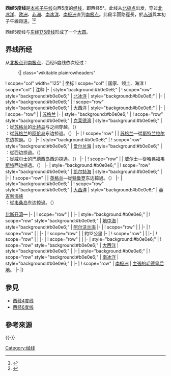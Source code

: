 {{NoteTA
|G1=地名
|G2=Toponym
|G3=UK Places
}}
{{Location map-line|lon=-5}}
{{kml}}
'''西经5度线'''是[[本初子午线|本初子午线]]向西5度的[[经线|经线]]，即西经5°。此线从[[北极点|北极点]]出发，穿过[[北冰洋|北冰洋]]、[[欧洲|欧洲]]、[[非洲|非洲]]、[[南冰洋|南冰洋]]、[[南极洲|南极洲]]直到[[南极点|南极点]]。此段半圓路徑長{{convert|20003932|km}}，於[[赤道|赤道]]與本初子午線距{{convert|557|km}}遠。<ref name="noaa">{{cite web | language =en | url =http://www.ngs.noaa.gov/PUBS_LIB/inverse.pdf | title =Direct and Inverse Solutions of Geodesics on the Ellipsoid with application of nested equation | author =T. Vincenty | date =1975-04 | accessdate =2017-05-17 | archive-date =2013-01-28 | archive-url =https://www.webcitation.org/6DzvSBPa5?url=http://www.ngs.noaa.gov/PUBS_LIB/inverse.pdf | dead-url =no }}</ref><ref name="latlon">{{cite web
 | language = en
 | url = http://www.movable-type.co.uk/scripts/latlong-vincenty.html
 | title = Vincenty formula for distance between two Latitude/Longitude points
 | website = Movable type scripts
 | accessdate = 2017-05-17
 | archive-date = 2013-01-28
 | archive-url = https://www.webcitation.org/6DzvScM3g?url=http://www.movable-type.co.uk/scripts/latlong-vincenty.html
 | dead-url = yes
 }}</ref>

西经5度线与[[东经175度线|东经175度线]]形成了一个[[大圆|大圆]]。

==界线所经==
从[[北极点|北极点]]到[[南极点|南极点]]，西经5度线依次经过：

:{| class="wikitable plainrowheaders"
! scope="col" width="125" | 坐标
! scope="col" | 国家、领土、海洋
! scope="col" | 注释
|-
| style="background:#b0e0e6;" | {{Coord|90|0|N|5|0|W|type:waterbody|name=Arctic Ocean}}
! scope="row" style="background:#b0e0e6;" | [[北冰洋|北冰洋]]
| style="background:#b0e0e6;" |
|-
| style="background:#b0e0e6;" | {{Coord|81|55|N|5|0|W|type:waterbody|name=Atlantic Ocean}}
! scope="row" style="background:#b0e0e6;" | [[大西洋|大西洋]]
| style="background:#b0e0e6;" |
|-
| {{Coord|58|38|N|5|0|W|type:country|name=United Kingdom}}
! scope="row" | {{UK}}
| [[苏格兰|苏格兰]]
|-
| style="background:#b0e0e6;" | {{Coord|55|52|N|5|0|W|type:waterbody|name=Firth of Clyde}}
! scope="row" style="background:#b0e0e6;" | [[克莱德湾|克莱德湾]]
| style="background:#b0e0e6;" | {{UK}}：從[[苏格兰|苏格兰]]的[[比特岛|比特岛]]与{{link-en|坎布雷斯岛|The Cumbraes}}之间穿越。（{{Coord|55|46|N|5|0|W|type:isle|name=Isle of Bute and the Cumbraes}}）<br> {{UK}}：從[[苏格兰|苏格兰]]的[[阿伦岛|阿伦岛]]东边掠過。（{{Coord|55|33|N|5|5|W|type:isle|name=Isle of Arran}}）
|-
| {{Coord|55|7|N|5|0|W|type:country|name=United Kingdom}}
! scope="row" | {{UK}}
| [[苏格兰|苏格兰]]—從[[斯特兰拉尔|斯特兰拉尔]]东边掠過。（{{Coord|54|54|N|5|1|W|type:city|name=Stranraer}}）
|-
| style="background:#b0e0e6;" | {{Coord|54|45|N|5|0|W|type:waterbody|name=Irish Sea}}
! scope="row" style="background:#b0e0e6;" | [[爱尔兰海|爱尔兰海]]
| style="background:#b0e0e6;" | {{IMN}}：從{{link-en|卡夫曼岛|Calf of Man}}西边掠過。（{{Coord|54|3|N|4|49|W|type:isle|name=Calf of Man}}）<br/> {{UK}}：從[[威尔士|威尔士]]的[[巴德西岛|巴德西岛]]西边掠過。（{{Coord|52|45|N|4|48|W|type:isle|name=Bardsey Island}}）
|-
| {{Coord|52|1|N|5|0|W|type:country|name=United Kingdom}}
! scope="row" | {{UK}}
| [[威尔士|威尔士]]—從[[哈弗福韦斯特|哈弗福韦斯特]]西边掠過。（{{Coord|51|48|N|4|58|W|type:city|name=Haverfordwest}}）
|-
| style="background:#b0e0e6;" | {{Coord|51|37|N|5|0|W|type:waterbody|name=Celtic Sea}}
! scope="row" style="background:#b0e0e6;" | [[凯尔特海|凯尔特海]]
| style="background:#b0e0e6;" | 
|-
| {{Coord|50|32|N|5|0|W|type:country|name=United Kingdom}}
! scope="row" | {{UK}}
| [[英格兰|英格兰]]—從[[特鲁罗|特鲁罗]]东边掠過。（{{Coord|50|16|N|5|3|W|type:city|name=Truro}}）
|-
| style="background:#b0e0e6;" | {{Coord|50|9|N|5|0|W|type:waterbody|name=Atlantic Ocean}}
! scope="row" style="background:#b0e0e6;" | [[大西洋|大西洋]]
| style="background:#b0e0e6;" | [[英吉利海峡|英吉利海峡]]<br> {{FRA}}：從[[韦桑岛|韦桑岛]]东边掠過。（{{Coord|48|28|N|5|2|W|type:isle|name=Ushant}}）<br/> {{link-en|伊诺瓦司海|Iroise Sea}}<br> [[比斯开湾|比斯开湾]]—{{Coord|47|7|N|5|0|W|type:waterbody|name=Bay of Biscay}}
|-
| {{Coord|43|28|N|5|0|W|type:country|name=Spain}}
! scope="row" | {{ESP}}
|
|-
| style="background:#b0e0e6;" | {{Coord|36|28|N|5|0|W|type:waterbody|name=Mediterranean Sea}}
! scope="row" style="background:#b0e0e6;" | [[地中海|地中海]]
| style="background:#b0e0e6;" | [[阿尔沃兰海|阿尔沃兰海]]
|-
| {{Coord|35|24|N|5|0|W|type:country|name=Morocco}}
! scope="row" | {{MAR}}
|
|-
| {{Coord|30|10|N|5|0|W|type:country|name=Algeria}}
! scope="row" | {{DZA}}
|
|-
| {{Coord|25|6|N|5|0|W|type:country|name=Mauritania}}
! scope="row" | {{MRT}}
| 約12公里
|-
| {{Coord|25|0|N|5|0|W|type:country|name=Mali}}
! scope="row" | {{MLI}}
|
|-
| {{Coord|11|59|N|5|0|W|type:country|name=Burkina Faso}}
! scope="row" | {{BFA}}
|
|-
| {{Coord|10|4|N|5|0|W|type:country|name=Côte d'Ivoire}}
! scope="row" | {{CIV}}
|
|-
| style="background:#b0e0e6;" | {{Coord|5|8|N|5|0|W|type:waterbody|name=Atlantic Ocean}}
! scope="row" style="background:#b0e0e6;" | [[大西洋|大西洋]]
| style="background:#b0e0e6;" |
|-
| style="background:#b0e0e6;" | {{Coord|60|0|S|5|0|W|type:waterbody|name=Southern Ocean}}
! scope="row" style="background:#b0e0e6;" | [[南冰洋|南冰洋]]
| style="background:#b0e0e6;" |
|-
| {{Coord|70|21|S|5|0|W|type:country|name=Antarctica}}
! scope="row" | [[南极洲|南极洲]]
| {{NOR}}[[南極領地|主張的]][[毛德皇后地|毛德皇后地]]。
|-
|}

==參見==
*[[西经4度线|西经4度线]]
*[[西经6度线|西经6度线]]

==參考來源==
{{reflist}}

{{-}}
{{geographical coordinates|state=collapsed}}

[[Category:经线|Category:经线]]